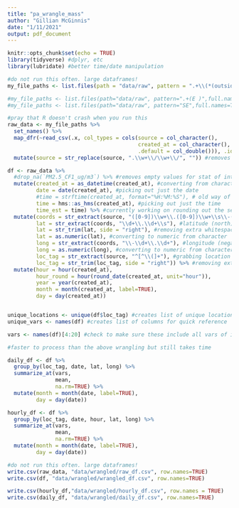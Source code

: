 ```yaml
---
title: "pa_wrangle_mass"
author: "Gillian McGinnis"
date: "1/11/2021"
output: pdf_document
---
```


```r
knitr::opts_chunk$set(echo = TRUE)
library(tidyverse) #dplyr, etc
library(lubridate) #better time/date manipulation
```


```r
#do not run this often. large dataframes!
my_file_paths <- list.files(path = "data/raw", pattern = ".+\\(*(outside*)\\w+\\)", full.names = TRUE)

#my_file_paths <- list.files(path="data/raw", pattern=".+(E )",full.names=TRUE) #smaller subset
#my_file_paths <- list.files(path="data/raw", pattern="SE",full.names=TRUE) #smaller subset

#pray that R doesn't crash when you run this
raw_data <- my_file_paths %>%
  set_names() %>%
  map_dfr(~read_csv(.x, col_types = cols(source = col_character(),
                                         created_at = col_character(),
                                         .default = col_double())), .id="source") %>%
  mutate(source = str_replace(source, ".\\w+\\/\\w+\\/", "")) #removes filepath name
```


```r
df <- raw_data %>%
  #drop_na(`PM2.5_CF1_ug/m3`) %>% #removes empty values for stat of interest
  mutate(created_at = as_datetime(created_at), #converting from character to date time format; tz is in UTC
         date = date(created_at), #picking out just the date
         #time = strftime(created_at, format="%H:%M:%S"), # old way of picking time; outputs char
         time = hms::as_hms(created_at), #picking out just the time
         time_est = time) %>% #currently working on rounding out the seconds but for now it stands as is
  mutate(coords = str_extract(source, "([0-9])\\w+\\.([0-9])\\w+\\s\\-([0-9])\\w+\\.([0-9])\\w+"), #grabbing coord data
         lat = str_extract(coords, "\\d+\\.\\d+\\s"), #latitude (north)
         lat = str_trim(lat, side = "right"), #removing extra whitespace
         lat = as.numeric(lat), #converting to numeric from character
         long = str_extract(coords, "\\-\\d+\\.\\d+"), #longitude (negative here, so west)
         long = as.numeric(long), #converting to numeric from character
         loc_tag = str_extract(source, "^[^\\(]+"), #grabbing location tag
         loc_tag = str_trim(loc_tag, side = "right")) %>% #removing extra whitespace
  mutate(hour = hour(created_at),
         hour_round = hour(round_date(created_at, unit="hour")),
         year = year(created_at),
         month = month(created_at, label=TRUE),
         day = day(created_at))


unique_locations <- unique(df$loc_tag) #creates list of unique locations for quick reference
unique_vars <- names(df) #creates list of columns for quick reference
```

```r
vars <- names(df)[4:20] #check to make sure these include all vars of interest. Uninteresting ones can always be dropped later.

#faster to process than the above wrangling but still takes time

daily_df <- df %>%
  group_by(loc_tag, date, lat, long) %>%
  summarize_at(vars,
               mean,
               na.rm=TRUE) %>%
  mutate(month = month(date, label=TRUE),
         day = day(date))

hourly_df <- df %>%
  group_by(loc_tag, date, hour, lat, long) %>%
  summarize_at(vars,
               mean,
               na.rm=TRUE) %>%
  mutate(month = month(date, label=TRUE),
         day = day(date))
```

```r
#do not run this often. large dataframes!
write.csv(raw_data, "data/wrangled/raw_df.csv", row.names=TRUE)
write.csv(df, "data/wrangled/wrangled_df.csv", row.names=TRUE)
```

```r
write.csv(hourly_df,"data/wrangled/hourly_df.csv", row.names = TRUE)
write.csv(daily_df, "data/wrangled/daily_df.csv", row.names=TRUE)
```